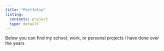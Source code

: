 ```yaml
---
title: "Portfolio"
listing: 
  contents: project 
  type: default
---
```


Below you can find my school, work, or personal projects i have done over the years